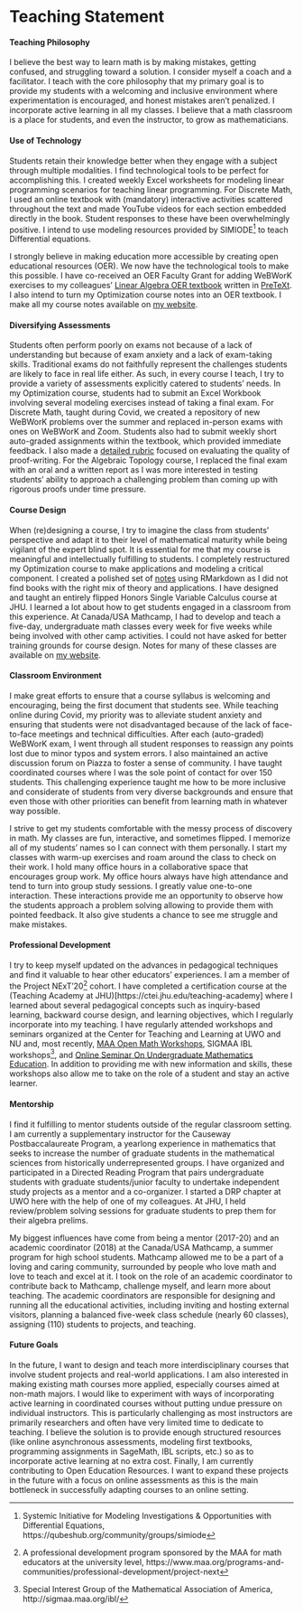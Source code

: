 # Teaching Statement

#### Teaching Philosophy {-}
I believe the best way to learn math is by making mistakes, getting confused, and struggling toward a solution. I consider myself a coach and a facilitator. I teach with the core philosophy that my primary goal is to provide my students with a welcoming and inclusive environment where experimentation is encouraged, and honest mistakes aren’t penalized. I incorporate active learning in all my classes. I believe that a math classroom is a place for students, and even the instructor, to grow as mathematicians.

<!-- My teaching experience ranges from creating advanced electives and short boot camp courses for small groups of students to managing and teaching in-person courses with several hundred students, coordinating multi-section classes and managing TAs, and adapting large service courses for asynchronous education. I have taught topics spanning calculus, linear algebra, differential equations, discrete math, linear programming, math formalization, manifolds, and algebraic topology. I have contributed to open source texts using technologies such as Webwork, Pretext, and RMarkdown. I’m involved in the long-term project of math-formalization using the Lean theorem prover. -->

#### Use of Technology {-}
  Students retain their knowledge better when they engage with a subject through multiple modalities. I find technological tools to be perfect for accomplishing this. I created weekly Excel worksheets for modeling linear programming scenarios for teaching linear programming. For Discrete Math, I used an online textbook with (mandatory) interactive activities scattered throughout the text and made YouTube videos for each section embedded directly in the book. Student responses to these have been overwhelmingly positive.
  I intend to use modeling resources provided by SIMIODE^[Systemic Initiative for Modeling Investigations & Opportunities with Differential Equations, https://qubeshub.org/community/groups/simiode] to teach Differential equations.

I strongly believe in making education more accessible by creating open educational resources (OER). We now have the technological tools to make this possible. I have co-received an OER Faculty Grant for adding WeBWorK exercises to my colleagues’ [Linear Algebra OER textbook](http://linear-algebra.northwestern.pub/frontmatter-1.html) written in [PreTeXt](https://pretextbook.org/). I also intend to turn my Optimization course notes into an OER textbook. I make all my course notes available on [my website](https://apurvanakade.github.io/math-notes.html).

#### Diversifying Assessments {-}
  Students often perform poorly on exams not because of a lack of understanding but because of exam anxiety and a lack of exam-taking skills. Traditional exams do not faithfully represent the challenges students are likely to face in real life either. As such, in every course I teach, I try to provide a variety of assessments explicitly catered to students’ needs. In my Optimization course, students had to submit an Excel Workbook involving several modeling exercises instead of taking a final exam. For Discrete Math, taught during Covid, we created a repository of new WeBWorK problems over the summer and replaced in-person exams with ones on WeBWorK and Zoom. Students also had to submit weekly short auto-graded assignments within the textbook, which provided immediate feedback. I also made a [detailed rubric](#rubric-for-grading-proofs-for-discrete-math-course) focused on evaluating the quality of proof-writing. For the Algebraic Topology course, I replaced the final exam with an oral and a written report as I was more interested in testing students’ ability to approach a challenging problem than coming up with rigorous proofs under time pressure.
  
#### Course Design {-}
  When (re)designing a course, I try to imagine the class from students’ perspective and adapt it to their level of mathematical maturity while being vigilant of the expert blind spot. It is essential for me that my course is meaningful and intellectually fulfilling to students. I completely restructured my Optimization course to make applications and modeling a critical component. I created a polished set of [notes](https://apurvanakade.github.io/Introduction-to-Optimization/) using RMarkdown as I did not find books with the right mix of theory and applications. I have designed and taught an entirely flipped Honors Single Variable Calculus course at JHU. I learned a lot about how to get students engaged in a classroom from this experience. 
  At Canada/USA Mathcamp, I had to develop and teach a five-day, undergraduate math classes every week for five weeks while being involved with other camp activities. 
  I could not have asked for better training grounds for course design. 
  Notes for many of these classes are available on [my website](https://apurvanakade.github.io/math-notes.html).

#### Classroom Environment {-}
  I make great efforts to ensure that a course syllabus is welcoming and encouraging, being the first document that students see. 
  While teaching online during Covid, my priority was to alleviate student anxiety and ensuring that students were not disadvantaged because of the lack of face-to-face meetings and technical difficulties. After each (auto-graded) WeBWorK exam, I went through all student responses to reassign any points lost due to minor typos and system errors. I also maintained an active discussion forum on Piazza to foster a sense of community. I have taught coordinated courses where I was the sole point of contact for over 150 students. This challenging experience taught me how to be more inclusive and considerate of students from very diverse backgrounds and ensure that even those with other priorities can benefit from learning math in whatever way possible.

  I strive to get my students comfortable with the messy process of discovery in math. 
  My classes are fun, interactive, and sometimes flipped. 
  I memorize all of my students’ names so I can connect with them personally.
  I start my classes with warm-up exercises and roam around the class to check on their work. 
  I hold many office hours in a collaborative space that encourages group work. My office hours always have high attendance and tend to turn into group study sessions. 
  I greatly value one-to-one interaction. 
  These interactions provide me an opportunity to observe how the students approach a problem solving allowing to provide them with pointed feedback.
  It also give students a chance to see me struggle and make mistakes. 
<!-- FIXME: The ending of the above paragraph is quite bad. Need to rewrite. -->


#### Professional Development {-}
  I try to keep myself updated on the advances in pedagogical techniques and find it valuable to hear other educators’ experiences. I am a member of the Project NExT’20^[A professional development program sponsored by the MAA for math educators at the university level, https://www.maa.org/programs-and-communities/professional-development/project-next] cohort. I have completed a certification course at the (Teaching Academy at JHU)[https://ctei.jhu.edu/teaching-academy] where I learned about several pedagogical concepts such as inquiry-based learning, backward course design, and learning objectives, which I regularly incorporate into my teaching. I have regularly attended workshops and seminars organized at the Center for Teaching and Learning at UWO and NU and, most recently, [MAA Open Math Workshops](https://www.maa.org/programs-and-communities/professional-development/open-math), SIGMAA IBL workshops^[Special Interest Group of the Mathematical Association of America, http://sigmaa.maa.org/ibl/], and [Online Seminar On Undergraduate Mathematics Education](https://olsume.org/).
  In addition to providing me with new information and skills, these workshops also allow me to take on the role of a student and stay an active learner.

#### Mentorship {-}
  I find it fulfilling to mentor students outside of the regular classroom setting. 
  I am currently a supplementary instructor for the Causeway Postbaccalaureate Program, a yearlong experience in mathematics that seeks to increase the number of graduate students in the mathematical sciences from historically underrepresented groups. I have organized and participated in a Directed Reading Program that pairs undergraduate students with graduate students/junior faculty to undertake independent study projects as a mentor and a co-organizer. I started a DRP chapter at UWO here with the help of one of my colleagues. At JHU, I held review/problem solving sessions for graduate students to prep them for their algebra prelims.

  My biggest influences have come from being a mentor (2017-20) and an academic coordinator (2018) at the Canada/USA Mathcamp, a summer program for high school students. Mathcamp allowed me to be a part of a loving and caring community, surrounded by people who love math and love to teach and excel at it. I took on the role of an academic coordinator to contribute back to Mathcamp, challenge myself, and learn more about teaching. The academic coordinators are responsible for designing and running all the educational activities, including inviting and hosting external visitors, planning a balanced five-week class schedule (nearly 60 classes), assigning (110) students to projects, and teaching.

#### Future Goals {-}
  In the future, I want to design and teach more interdisciplinary courses that involve student projects and real-world applications. 
  I am also interested in making existing math courses more applied, especially courses aimed at non-math majors. 
  I would like to experiment with ways of incorporating active learning in coordinated courses without putting undue pressure on individual instructors. 
  This is particularly challenging as most instructors are primarily researchers and often have very limited time to dedicate to teaching. 
  I believe the solution is to provide enough structured resources (like online asynchronous assessments, modeling first textbooks, programming assignments in SageMath, IBL scripts, etc.) so as to incorporate active learning at no extra cost. 
  Finally, I am currently contributing to Open Education Resources. I want to expand these projects in the future with a focus on online assessments as this is the main bottleneck in successfully adapting courses to an online setting. 